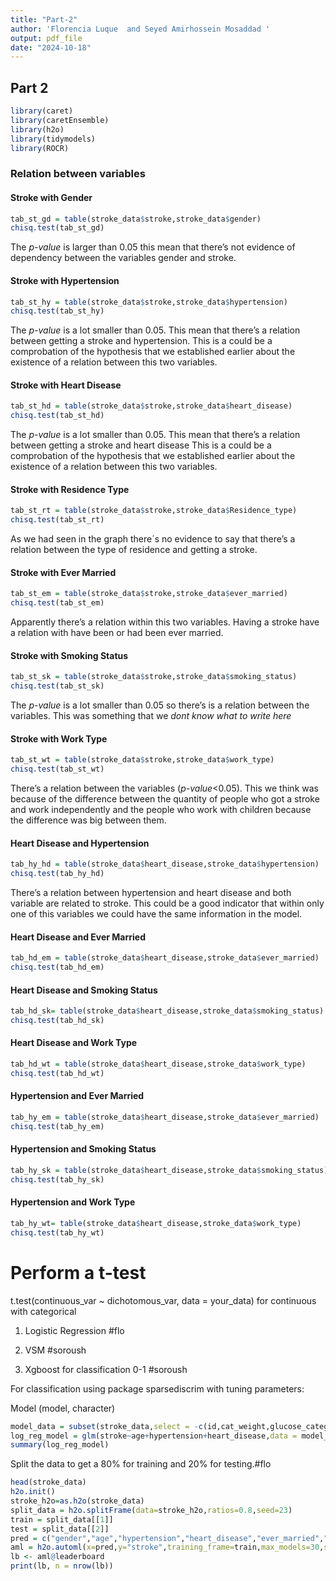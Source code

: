 ```yaml
---
title: "Part-2"
author: 'Florencia Luque  and Seyed Amirhossein Mosaddad '
output: pdf_file
date: "2024-10-18"
---
```

## Part 2


```r
library(caret)
library(caretEnsemble)
library(h2o)
library(tidymodels)
library(ROCR)
```

### Relation between variables

#### Stroke with Gender

```r
tab_st_gd = table(stroke_data$stroke,stroke_data$gender)
chisq.test(tab_st_gd)
```
The *p-value* is larger than 0.05 this mean that there's not evidence of dependency between the variables gender and stroke. 

#### Stroke with Hypertension

```r
tab_st_hy = table(stroke_data$stroke,stroke_data$hypertension)
chisq.test(tab_st_hy)
```
The *p-value* is a lot smaller than 0.05. This mean that there's a relation between getting a stroke and hypertension. This is a could be a comprobation of the hypothesis that we established earlier about the existence of a relation between this two variables.

#### Stroke with Heart Disease

```r
tab_st_hd = table(stroke_data$stroke,stroke_data$heart_disease)
chisq.test(tab_st_hd)
```
The *p-value* is a lot smaller than 0.05. This mean that there's a relation between getting a stroke and heart disease This is a could be a comprobation of the hypothesis that we established earlier about the existence of a relation between this two variables.


#### Stroke with Residence Type

```r
tab_st_rt = table(stroke_data$stroke,stroke_data$Residence_type)
chisq.test(tab_st_rt)
```
As we had seen in the graph there´s no evidence to say that there's a relation between the type of residence and getting a stroke.

#### Stroke with Ever Married

```r
tab_st_em = table(stroke_data$stroke,stroke_data$ever_married)
chisq.test(tab_st_em)
```
Apparently there's a relation within this two variables. Having a stroke have a relation with have been or had been ever married. 

#### Stroke with Smoking Status

```r
tab_st_sk = table(stroke_data$stroke,stroke_data$smoking_status)
chisq.test(tab_st_sk)
```
The *p-value* is a lot smaller than 0.05 so there's is a relation between the variables. This was something that we *dont know what to write here*


#### Stroke with Work Type

```r
tab_st_wt = table(stroke_data$stroke,stroke_data$work_type)
chisq.test(tab_st_wt)
```
There's a relation between the variables (*p-value*<0.05). This we think was because of the difference between the quantity of people who got a stroke and work independently and the people who work with children because the difference was big between them.

#### Heart Disease and Hypertension

```r
tab_hy_hd = table(stroke_data$heart_disease,stroke_data$hypertension)
chisq.test(tab_hy_hd)
```
There's a relation between hypertension and heart disease and both variable are related to stroke. This could be a good indicator that within only one of this variables we could have the same information in the model.

#### Heart Disease and Ever Married

```r
tab_hd_em = table(stroke_data$heart_disease,stroke_data$ever_married)
chisq.test(tab_hd_em)
```
#### Heart Disease and Smoking Status

```r
tab_hd_sk= table(stroke_data$heart_disease,stroke_data$smoking_status)
chisq.test(tab_hd_sk)
```

#### Heart Disease and Work Type

```r
tab_hd_wt = table(stroke_data$heart_disease,stroke_data$work_type)
chisq.test(tab_hd_wt)
```
#### Hypertension and Ever Married

```r
tab_hy_em = table(stroke_data$heart_disease,stroke_data$ever_married)
chisq.test(tab_hy_em)
```

#### Hypertension and Smoking Status

```r
tab_hy_sk = table(stroke_data$heart_disease,stroke_data$smoking_status)
chisq.test(tab_hy_sk)
```

#### Hypertension and Work Type

```r
tab_hy_wt= table(stroke_data$heart_disease,stroke_data$work_type)
chisq.test(tab_hy_wt)
```

# Perform a t-test
t.test(continuous_var ~ dichotomous_var, data = your_data)
for continuous with categorical 

1) Logistic Regression #flo

2) VSM #soroush

3) Xgboost for classification 0-1 #soroush

For classification using package sparsediscrim with tuning parameters:

Model (model, character)

```r
model_data = subset(stroke_data,select = -c(id,cat_weight,glucose_category))
log_reg_model = glm(stroke~age+hypertension+heart_disease,data = model_data,family = "binomial")
summary(log_reg_model)
```


Split the data to get a 80% for training and 20% for testing.#flo

```r
head(stroke_data)
h2o.init()
stroke_h2o=as.h2o(stroke_data)
split_data = h2o.splitFrame(data=stroke_h2o,ratios=0.8,seed=23)
train = split_data[[1]]
test = split_data[[2]]
pred = c("gender","age","hypertension","heart_disease","ever_married","work_type","Residence_type","avg_glucose_level","bmi","smoking_status")
aml = h2o.automl(x=pred,y="stroke",training_frame=train,max_models=30,seed=23)
lb <- aml@leaderboard
print(lb, n = nrow(lb))

```